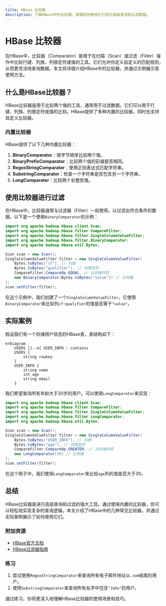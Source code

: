 ```yaml
---
title: HBase 比较器
description: 了解HBase中的比较器，掌握如何使用它们进行高级查询和过滤数据。
---
```


# HBase 比较器

在HBase中，比较器（Comparator）是用于在扫描（Scan）或过滤（Filter）操作中比较行键、列族、列限定符或值的工具。它们允许你定义自定义的匹配规则，从而更灵活地查询数据。本文将详细介绍HBase中的比较器，并通过示例展示其使用方法。

## 什么是HBase比较器？

HBase比较器是用于比较两个值的工具，通常用于过滤数据。它们可以用于行键、列族、列限定符或值的比较。HBase提供了多种内置的比较器，同时也支持自定义比较器。

### 内置比较器

HBase提供了以下几种内置比较器：

1. **BinaryComparator**：按字节顺序比较两个值。
2. **BinaryPrefixComparator**：比较两个值的前缀是否相同。
3. **RegexStringComparator**：使用正则表达式匹配字符串。
4. **SubstringComparator**：检查一个字符串是否包含另一个字符串。
5. **LongComparator**：比较两个长整型值。

## 使用比较器进行过滤

在HBase中，比较器通常与过滤器（Filter）一起使用，以过滤出符合条件的数据。以下是一个使用`BinaryComparator`的示例：

```java
import org.apache.hadoop.hbase.client.Scan;
import org.apache.hadoop.hbase.filter.CompareFilter;
import org.apache.hadoop.hbase.filter.SingleColumnValueFilter;
import org.apache.hadoop.hbase.filter.BinaryComparator;
import org.apache.hadoop.hbase.util.Bytes;

Scan scan = new Scan();
SingleColumnValueFilter filter = new SingleColumnValueFilter(
    Bytes.toBytes("cf"), // 列族
    Bytes.toBytes("qualifier"), // 列限定符
    CompareFilter.CompareOp.EQUAL, // 比较操作符
    new BinaryComparator(Bytes.toBytes("value")) // 比较器
);
scan.setFilter(filter);
```

在这个示例中，我们创建了一个`SingleColumnValueFilter`，它使用`BinaryComparator`来比较列`cf:qualifier`的值是否等于`"value"`。

## 实际案例

假设我们有一个存储用户信息的HBase表，表结构如下：

```mermaid
erDiagram
    USERS ||--o{ USER_INFO : contains
    USERS {
        string rowkey
    }
    USER_INFO {
        string name
        int age
        string email
    }
```

我们希望查询所有年龄大于30岁的用户。可以使用`LongComparator`来实现：

```java
import org.apache.hadoop.hbase.client.Scan;
import org.apache.hadoop.hbase.filter.CompareFilter;
import org.apache.hadoop.hbase.filter.SingleColumnValueFilter;
import org.apache.hadoop.hbase.filter.LongComparator;
import org.apache.hadoop.hbase.util.Bytes;

Scan scan = new Scan();
SingleColumnValueFilter filter = new SingleColumnValueFilter(
    Bytes.toBytes("USER_INFO"), // 列族
    Bytes.toBytes("age"), // 列限定符
    CompareFilter.CompareOp.GREATER, // 比较操作符
    new LongComparator(30) // 比较器
);
scan.setFilter(filter);
```

在这个例子中，我们使用`LongComparator`来比较`age`列的值是否大于30。

## 总结

HBase比较器是进行高级查询和过滤的强大工具。通过使用内置的比较器，你可以轻松地实现复杂的查询逻辑。本文介绍了HBase中的几种常见比较器，并通过实际案例展示了如何使用它们。

### 附加资源

- [HBase官方文档](https://hbase.apache.org/)
- [HBase过滤器指南](https://hbase.apache.org/book.html#filters)

### 练习

1. 尝试使用`RegexStringComparator`来查询所有电子邮件地址以`.com`结尾的用户。
2. 使用`SubstringComparator`来查询所有名字中包含`"John"`的用户。

通过练习，你将更深入地理解HBase比较器的使用场景和技巧。
